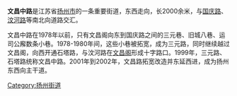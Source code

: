 {{Infobox Guangzhou Road
|中文道路名称= 文昌中路
|道路名称拼音= WENCHANGZHONGLU
|图片=File:Yangzhou - Wenchang Pavilion - seen from SE - P1130198.JPG|190px
|图片说明=扬州文昌阁
|道路属性= 
|道路总长度= 
|车速限制=
|行车线数量= 
|所在地区= 江苏省[[扬州市|扬州市]][[广陵区|广陵区]]
|起点= 
|终点= 
|道路命名日期= 
|命名缘由= 
|道路旧名= 
|道路动工日期= 
|通车日期= 
|路段主要建筑= 文昌阁、礼拜堂
}}
'''文昌中路'''是江苏省[[扬州市|扬州市]]的一条重要街道，东西走向，长2000余米，与[[国庆路|国庆路]]、[[汶河路|汶河路]]等南北向道路交汇。

文昌中路在1978年以前，只有文昌阁向东到国庆路之间的三元巷、旧城八巷、运司公廨数条小巷。1978-1980年间，这些小巷被拓宽，成为三元路，同时继续越过文昌阁，向西开通石塔路，与汶河路在[[扬州文昌阁|文昌阁]]形成十字路口。1999年，三元路、石塔路统称文昌中路。2001年到2002年，文昌路拓宽改造并东延西进，成为扬州东西向主干道。

{{commonscat|Wenchang Road (Yangzhou)}}
[[Category:扬州街道|Category:扬州街道]]